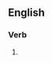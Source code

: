 ==English==

===Verb===
{{head|en|present participle}}

# {{present participle of|machinate|lang=en|nocat=1}}